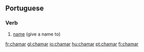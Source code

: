 ==Portuguese==

===Verb===
{{infl|pt|verb}}

# [[name]] (give a name to)

{{ptconjneeded}}

{{tbot entry|Portuguese|name|2007|November}}

[[fr:chamar]]
[[gl:chamar]]
[[io:chamar]]
[[hu:chamar]]
[[pt:chamar]]
[[fi:chamar]]